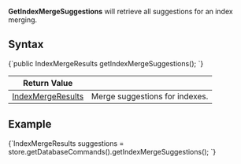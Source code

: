 
**GetIndexMergeSuggestions** will retrieve all suggestions for an index merging.

## Syntax

<TabItem value="merge_suggestions_1" label="merge_suggestions_1">
<CodeBlock language="java">
{`public IndexMergeResults getIndexMergeSuggestions();
`}
</CodeBlock>
</TabItem>

| Return Value | |
| ------------- | ----- |
| [IndexMergeResults](../../../../glossary/index-merge-results.mdx) | Merge suggestions for indexes. |

## Example

<TabItem value="merge_suggestions_2" label="merge_suggestions_2">
<CodeBlock language="java">
{`IndexMergeResults suggestions = store.getDatabaseCommands().getIndexMergeSuggestions();
`}
</CodeBlock>
</TabItem>


